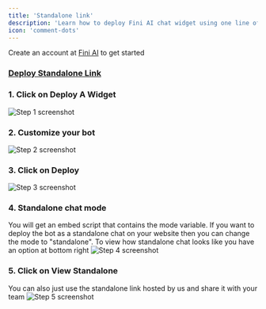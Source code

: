 ```yaml
---
title: 'Standalone link'
description: 'Learn how to deploy Fini AI chat widget using one line of code'
icon: 'comment-dots'
---
```


<Tip>Create an account at [Fini AI](https://app.usefini.com) to get started</Tip>

### [Deploy Standalone Link](https://app.usefini.com/dashboard/deploy)

### 1. Click on Deploy A Widget
![Step 1 screenshot](https://images.tango.us/workflows/b4d14771-77bd-49a2-82bb-f79780a51a02/steps/9ed411c7-7704-425a-886a-92e26065578f/27b6c984-863a-4a41-b4f7-a17049018081.png?crop=focalpoint&fit=crop&fp-x=0.6637&fp-y=0.3524&fp-z=1.6277&w=1200&mark-x=712&mark-y=183&m64=aHR0cHM6Ly9pbWFnZXMudGFuZ28udXMvc3RhdGljL2JsYW5rLnBuZz9tYXNrPWNvcm5lcnMmYm9yZGVyPTYlMkNGRjc0NDImdz0xNTcmaD00MyZmaXQ9Y3JvcCZjb3JuZXItcmFkaXVzPTEw)


### 2. Customize your bot
![Step 2 screenshot](https://images.tango.us/workflows/b4d14771-77bd-49a2-82bb-f79780a51a02/steps/53e6b990-93d0-4c17-a77a-f4a3fd7a5a62/eb38fc90-377b-40a7-bc73-f2df2f36415b.png?crop=focalpoint&fit=crop&w=1200)


### 3. Click on Deploy
![Step 3 screenshot](https://images.tango.us/workflows/b4d14771-77bd-49a2-82bb-f79780a51a02/steps/fc5a2b6d-d57b-4756-a987-922b3b809be5/62d810d0-dc9c-439f-9eb0-e16dead15707.png?crop=focalpoint&fit=crop&fp-x=0.5000&fp-y=0.5000&w=1200&mark-x=421&mark-y=477&m64=aHR0cHM6Ly9pbWFnZXMudGFuZ28udXMvc3RhdGljL2JsYW5rLnBuZz9tYXNrPWNvcm5lcnMmYm9yZGVyPTQlMkNGRjc0NDImdz01MCZoPTI3JmZpdD1jcm9wJmNvcm5lci1yYWRpdXM9MTA%3D)


### 4. Standalone chat mode
You will get an embed script that contains the mode variable. If you want to deploy the bot as a standalone chat on your website then you can change the mode to "standalone". To view how standalone chat looks like you have an option at bottom right
![Step 4 screenshot](https://images.tango.us/workflows/b4d14771-77bd-49a2-82bb-f79780a51a02/steps/f2f89668-2922-4019-b1d1-e4ba2dc7e7c2/1224ec06-a379-4aa2-9ee0-b99ad5002b11.png?crop=focalpoint&fit=crop&fp-x=0.4630&fp-y=0.6878&fp-z=2.1037&w=1200&mark-x=379&mark-y=274&m64=aHR0cHM6Ly9pbWFnZXMudGFuZ28udXMvc3RhdGljL2JsYW5rLnBuZz9tYXNrPWNvcm5lcnMmYm9yZGVyPTYlMkNGRjc0NDImdz00NDMmaD0zOSZmaXQ9Y3JvcCZjb3JuZXItcmFkaXVzPTEw)


### 5. Click on View Standalone
You can also just use the standalone link hosted by us and share it with your team
![Step 5 screenshot](https://images.tango.us/workflows/b4d14771-77bd-49a2-82bb-f79780a51a02/steps/96717e7f-2ecf-4ab8-a699-d0ca5ec2a475/7a993b92-a89a-41ff-b9fb-1fd4419aae76.png?crop=focalpoint&fit=crop&fp-x=0.4373&fp-y=0.6907&fp-z=1.5899&w=1200&mark-x=435&mark-y=388&m64=aHR0cHM6Ly9pbWFnZXMudGFuZ28udXMvc3RhdGljL2JsYW5rLnBuZz9tYXNrPWNvcm5lcnMmYm9yZGVyPTYlMkNGRjc0NDImdz0xNjQmaD00OCZmaXQ9Y3JvcCZjb3JuZXItcmFkaXVzPTEw)

<br />
